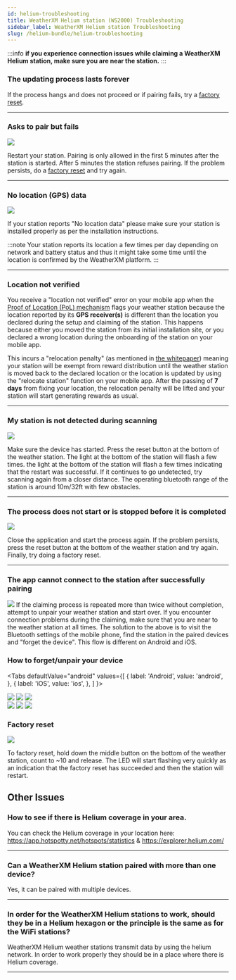 ```yaml
---
id: helium-troubleshooting
title: WeatherXM Helium station (WS2000) Troubleshooting
sidebar_label: WeatherXM Helium station Troubleshooting
slug: /helium-bundle/helium-troubleshooting
---
```



:::info
**if you experience connection issues while claiming a WeatherXM Helium station,  make sure you are near the station.**
:::

### The updating process lasts forever

If the process hangs and does not proceed or if pairing fails, try a [factory reset](/helium-bundle/helium-troubleshooting#factory-reset). 

<hr/>

### Asks to pair but fails

<div class="explanation small-big">
  <img src={useBaseUrl("img/wxm-devices/helium-bundle/fail-pairing.svg")} />
<span>

Restart your station. Pairing is only allowed in the first 5 minutes after the station is started. After 5 minutes the station refuses pairing. If the problem persists, do a [factory reset](/helium-bundle/helium-troubleshooting#factory-reset) and try again. 


</span>
</div>

<hr/>

### No location (GPS) data

<div class="explanation small-big">
  <img src={useBaseUrl("img/wxm-devices/helium-bundle/helium-clear-sky-view.png")} />
<span>

If your station reports "No location data" please make sure your station is installed properly as per the installation instructions. 

:::note
Your station reports its location a few times per day depending on network and battery status and thus it might take some time until the location is confirmed by the WeatherXM platform.
:::
</span>
</div>

<hr/>

### Location not verified
You receive a "location not verified" error on your mobile app when the [Proof of Location (PoL) mechanism](/project/proof-of-location) flags your weather station because the location reported by its **GPS receiver(s)** is different than the location you declared during the setup and claiming of the station. This happens because either you moved the station from its initial installation site, or you declared a wrong location during the onboarding of the station on your mobile app.

This incurs a "relocation penalty" (as mentioned in [the whitepaper](http://weatherxm.com/whitepaper)) meaning your station will be exempt from reward distribution until the weather station is moved back to the declared location or the location is updated by using the "relocate station" function on your mobile app. After the passing of **7 days** from fixing your location, the relocation penalty will be lifted and your station will start generating rewards as usual.


<hr/>

### My station is not detected during scanning

<div class="explanation small-big">
  <img src={useBaseUrl("img/wxm-devices/helium-bundle/no-device-found.svg")} />
  <span>

Make sure the device has started.  Press the reset button at the bottom of the weather station. The light at the bottom of the station will flash a few times. the light at the bottom of the station will flash a few times indicating that the restart was successful. 
If it continues to go undetected, try scanning again from a closer distance. The operating bluetooth range of the station is around 10m/32ft with few obstacles.
</span>
</div>

<hr/>

### The process does not start or is stopped before it is completed

<div class="explanation small-big">
  <img src={useBaseUrl("img/wxm-devices/helium-bundle/scanning-failed.svg")} />
  <span>

Close the application and start the process again. If the problem persists, press the reset button at the bottom of the weather station and try again. Finally, try doing a factory reset.
</span>
</div>

<hr/>

### The app cannot connect to the station after successfully pairing

<div class="explanation small-big">
  <img src={useBaseUrl("img/wxm-devices/helium-bundle/connection-failed.svg")} />
  <span>
    If the claiming process is repeated more than twice without completion, attempt to unpair your weather station and start over. If you encounter connection problems during the claiming, make sure that you are near to the weather station at all times. The solution to the above is to visit the Bluetooth settings of the mobile phone, find the station in the paired devices and "forget the device". This flow is different on Android and iOS.
  </span>
</div>

<h3>How to forget/unpair your device</h3>

<Tabs
  defaultValue="android"
  values={[
    { label: 'Android', value: 'android', },
    { label: 'iOS', value: 'ios', },
  ]
}>

<TabItem value="android">
  <div class="explanation small-big">
    <img src={useBaseUrl("img/wxm-devices/helium-bundle/troubleshoot-android-1.png")} />
    <img src={useBaseUrl("img/wxm-devices/helium-bundle/troubleshoot-android-2.png")} />
    <img src={useBaseUrl("img/wxm-devices/helium-bundle/troubleshoot-android-3.png")} />
  </div>
</TabItem>

<TabItem value="ios">
  <div class="explanation small-big">
    <img src={useBaseUrl("img/wxm-devices/helium-bundle/troubleshoot-iOS-1.png")} />
    <img src={useBaseUrl("img/wxm-devices/helium-bundle/troubleshoot-iOS-2.png")} />
    <img src={useBaseUrl("img/wxm-devices/helium-bundle/troubleshoot-iOS-3.png")} />
  </div>
</TabItem>
</Tabs>

### Factory reset

<div class="explanation small-big">
  <img src={useBaseUrl("img/wxm-devices/helium-bundle/reset_station.svg")} />
  <span>

To factory reset, hold down the middle button on the bottom of the weather station, count to ~10 and release. The LED will start flashing very quickly as an indication that the factory reset has succeeded and then the station will restart.

</span>
</div>


## Other Issues

### How to see if there is Helium coverage in your area. 

You can check the Helium coverage in your location here: https://app.hotspotty.net/hotspots/statistics & https://explorer.helium.com/

<hr />

### Can a WeatherXM Helium station paired with more than one device?

Yes, it can be paired with multiple devices.

<hr />

### In order for the WeatherXM Helium stations to work, should they be in a Helium hexagon or the principle is the same as for the WiFi stations?

WeatherXM Helium weather stations transmit data by using the helium network. In order to work properly they should be in a place where there is Helium coverage.
  
<hr />
